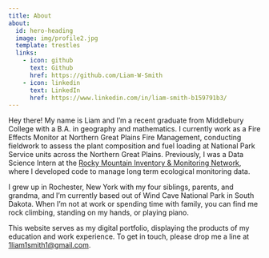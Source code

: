 ```yaml
---
title: About
about:
  id: hero-heading
  image: img/profile2.jpg
  template: trestles
  links:
    - icon: github
      text: Github
      href: https://github.com/Liam-W-Smith
    - icon: linkedin
      text: LinkedIn
      href: https://www.linkedin.com/in/liam-smith-b159791b3/
---
```


Hey there!
My name is Liam and I’m a recent graduate from Middlebury College with a B.A. in geography and mathematics.
I currently work as a Fire Effects Monitor at Northern Great Plains Fire Management, conducting fieldwork to assess the plant composition and fuel loading at National Park Service units across the Northern Great Plains.
Previously, I was a Data Science Intern at the [Rocky Mountain Inventory & Monitoring Network](https://www.nps.gov/im/romn/index.htm), where I developed code to manage long term ecological monitoring data.

I grew up in Rochester, New York with my four siblings, parents, and grandma, and I’m currently based out of Wind Cave National Park in South Dakota. 
When I’m not at work or spending time with family, you can find me rock climbing, standing on my hands, or playing piano.

This website serves as my digital portfolio, displaying the products of my education and work experience.
To get in touch, please drop me a line at [1liam1smith1@gmail.com](mailto: 1liam1smith1@gmail.com).
